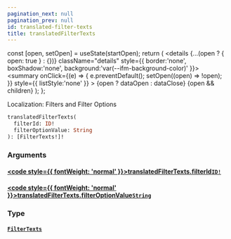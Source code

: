 ```yaml
---
pagination_next: null
pagination_prev: null
id: translated-filter-texts
title: translatedFilterTexts
---
```









  const [open, setOpen] = useState(startOpen);
  return (
    <details {...(open ? { open: true } : {})} className="details" style={{ border:'none', boxShadow:'none', background:'var(--ifm-background-color)' }}>
      <summary
        onClick={(e) => {
          e.preventDefault();
          setOpen((open) => !open);
        }}
        style={{ listStyle:'none' }}
      >
      {open ? dataOpen : dataClose}
      </summary>
      {open && children}
    </details>
  );
};








Localization: Filters and Filter Options


```graphql
translatedFilterTexts(
  filterId: ID!
  filterOptionValue: String
): [FilterTexts!]!
```




### Arguments

#### [<code style={{ fontWeight: 'normal' }}>translatedFilterTexts.<b>filterId</b></code>](#)<Bullet />[`ID!`](/schema/types/scalars/id.mdx) <Badge class="badge badge--secondary" text="non-null"/> <Badge class="badge badge--secondary" text="scalar"/> 



#### [<code style={{ fontWeight: 'normal' }}>translatedFilterTexts.<b>filterOptionValue</b></code>](#)<Bullet />[`String`](/schema/types/scalars/string.mdx) <Badge class="badge badge--secondary" text="scalar"/> 



### Type

#### [`FilterTexts`](/schema/types/objects/filter-texts.mdx) <Badge class="badge badge--secondary" text="object"/> 







